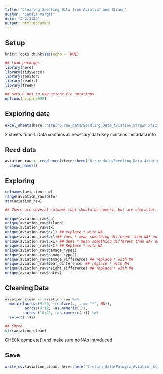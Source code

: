 ```yaml
---
title: "Cleaning Seedling Data from Aviation and Strawn"
author: "Camila Vargas"
date: "2/2/2022"
output: html_document
---
```


## Set up

```r
knitr::opts_chunk$set(echo = TRUE)

## Load packages
library(here)
library(tidyverse)
library(janitor)
library(readxl)
library(freeR)

## Sets R not to use scientific notations
options(scipen=999) 

```

## Exploring data
```r

excel_sheets(here::here("6.raw_data/Seedling_Data_Aviation_Strawn.xlsx"))

```

2 sheets found. 
Data contains all necesary data
Key contains metadata info

## Read data
```r
aviation_raw <- read_excel(here::here("6.raw_data/Seedling_Data_Aviation_Strawn.xlsx"), sheet = "Data") %>% 
  clean_names()
```

## Exploring
```r
colnames(aviation_raw)
range(aviation_raw$date)
str(aviation_raw)

## There are several columns that should be numeric but are character.

unique(aviation_raw$sp)
unique(aviation_raw$island)
unique(aviation_raw$tx)
unique(aviation_raw$hx1) ## replace * with NA 
unique(aviation_raw$dx1)## does * mean something different than NA? only 6 NA variables
unique(aviation_raw$ux1) ## does * mean something different than NA? only 6 NA variables
unique(aviation_raw$lx1) ## Replace * with NA
unique(aviation_raw$damage_type1)
unique(aviation_raw$damage_type2)
unique(aviation_raw$damage_difference) ## replace * with NA
unique(aviation_raw$leaf_difference) ## replace * with NA
unique(aviation_raw$height_difference) ## replace * with NA
unique(aviation_raw$notes)


```


## Cleaning Data
```r

aviation_clean <- aviation_raw %>% 
  mutate(across(9:20, ~replace(., . == "*", NA)),
         across(9:12, ~as.numeric(.)),
         across(18:20, ~as.numeric(.))) %>% 
  select(-x22)

## Check
str(aviation_clean)

```

CHECK complete() and make sure no NAs introduced



## Save
```r
write_csv(aviation_clean, here::here("7.clean_data/Palmyra_Aviation_Strawn_Seedling_Data_2005.csv"))

```


